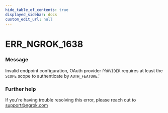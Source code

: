 ```yaml
---
hide_table_of_contents: true
displayed_sidebar: docs
custom_edit_url: null
---
```



# ERR_NGROK_1638

### Message
Invalid endpoint configuration, OAuth provider `PROVIDER` requires at least the `SCOPE` scope to authenticate by `AUTH_FEATURE`.'

### Further help
If you're having trouble resolving this error, please reach out to [support@ngrok.com](mailto:support@ngrok.com?subject=Help%20with%20ERR_NGROK_1638)


<ErrorDetails error='err_ngrok_1638' />

